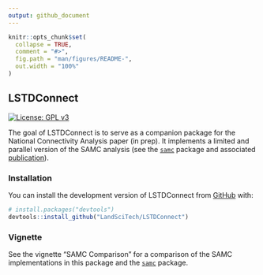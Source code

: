 ```yaml
---
output: github_document
---
```


<!-- README.md is generated from README.Rmd. Please edit that file -->

```r
knitr::opts_chunk$set(
  collapse = TRUE,
  comment = "#>",
  fig.path = "man/figures/README-",
  out.width = "100%"
)
```

## LSTDConnect

[![License: GPL v3](https://img.shields.io/badge/License-GPLv3-blue.svg)](https://www.gnu.org/licenses/gpl-3.0)

<!-- badges: start -->
<!-- badges: end -->

The goal of LSTDConnect is to serve as a companion package for the National Connectivity Analysis paper (in prep). It implements a limited and parallel version of the SAMC analysis (see the [`samc`](https://github.com/andrewmarx/samc) package and associated [publication](https://onlinelibrary.wiley.com/doi/abs/10.1111/ele.13333)).

### Installation

You can install the development version of LSTDConnect from [GitHub](https://github.com/) with:

``` r
# install.packages("devtools")
devtools::install_github("LandSciTech/LSTDConnect")
```

### Vignette

See the vignette "SAMC Comparison" for a comparison of the SAMC implementations in this package and the [`samc`](https://github.com/andrewmarx/samc) package.
